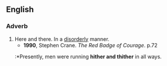 ==English==

===Adverb===
{{en-adv|pos=[[hither]] and [[thither]]|-}}

#Here and there. In a [[disorderly]] manner.
#*'''1990''', Stephen Crane. ''The Red Badge of Courage''. p.72
#:*Presently, men were running '''hither and thither''' in all ways.